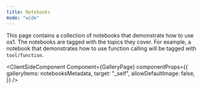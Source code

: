 ```yaml
---
title: Notebooks
mode: "wide"
---
```



This page contains a collection of notebooks that demonstrate how to use
os1. The notebooks are tagged with the topics they cover.
For example, a notebook that demonstrates how to use function calling will
be tagged with `tool/function`.

<ClientSideComponent
  Component={GalleryPage}
  componentProps={{
    galleryItems: notebooksMetadata,
    target: "_self",
    allowDefaultImage: false,
  }}
/>
